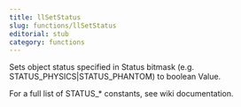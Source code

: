 ```yaml
---
title: llSetStatus
slug: functions/llSetStatus
editorial: stub
category: functions
---
```


<LSLFunction name="llSetStatus"/>

Sets object status specified in Status bitmask (e.g. STATUS_PHYSICS|STATUS_PHANTOM) to boolean Value.

For a full list of STATUS_* constants, see wiki documentation.
